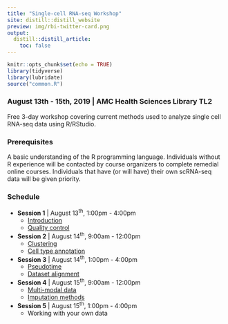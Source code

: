 ```yaml
---
title: "Single-cell RNA-seq Workshop"
site: distill::distill_website
preview: img/rbi-twitter-card.png
output:
  distill::distill_article:
    toc: false
---
```


```r
knitr::opts_chunk$set(echo = TRUE)
library(tidyverse)
library(lubridate)
source("common.R")
```

### **August 13th - 15th, 2019 | AMC Health Sciences Library TL2**

Free 3-day workshop covering current methods used to analyze single cell
RNA-seq data using R/RStudio.

### **Prerequisites**

A basic understanding of the R programming language. Individuals without R experience will be contacted by course organizers to complete remedial online courses. Individuals that have (or will have) their own scRNA-seq data will be given priority.

### **Schedule**

* **Session 1** | August 13<sup>th</sup>, 1:00pm - 4:00pm
  + [Introduction](1_intro.html)
  + [Quality control](2_filtering_QC.html)
    
* **Session 2** | August 14<sup>th</sup>, 9:00am - 12:00pm
  + [Clustering](3_norm_viz_clustering.html)
  + [Cell type annotation](4_markers.html)

* **Session 3** | August 14<sup>th</sup>, 1:00pm - 4:00pm
  + [Pseudotime](5_trajectories.html)
  + [Dataset alignment](6_alignment.html)

* **Session 4** | August 15<sup>th</sup>, 9:00am - 12:00pm
  + [Multi-modal data](7_multimodal.html)
  + [Imputation methods](8_imputation.html)

* **Session 5** | August 15<sup>th</sup>, 1:00pm - 4:00pm
  + Working with your own data






